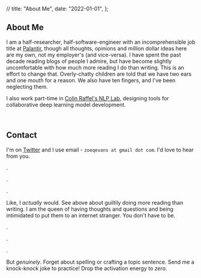 
  // title: "About Me",
  date: "2022-01-01",
};

## About Me

I am a half-researcher, half-software-engineer with an incomprehensible job title at [Palantir](https://blog.palantir.com/a-day-in-the-life-of-a-palantir-forward-deployed-software-engineer-45ef2de257b1), though all thoughts, opinions and million dollar ideas here are my own, not my employer's (and vice-versa).
I have spent the past decade reading blogs of people I admire, but have become slightly uncomfortable with how much more reading I do than writing. This is an effort to change that.
Overly-chatty children are told that we have two ears and one mouth for a reason. We also have ten fingers, and I've been neglecting them.

I also work part-time in [Colin Raffel's NLP Lab](https://colinraffel.com/), designing tools for collaborative deep learning model development.

<br />

## Contact

I'm on [Twitter](https://twitter.com/zoeqevans) and I use email - `zoeqevans at gmail dot com`. I'd love to hear from you.

.

.

.

Like, I _actually_ would. See above about guiltily doing more reading than writing.
I am the queen of having thoughts and questions and being intimidated to put them to an internet stranger. You don't have to be.

.

.

.

But _genuinely_. Forget about spelling or crafting a topic sentence. Send me a knock-knock joke to practice! Drop the activation energy to _zero_.

